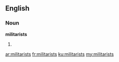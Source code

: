 ==English==
===Noun===
'''militarists'''

#{{plural of|militarist}}

[[ar:militarists]]
[[fr:militarists]]
[[ku:militarists]]
[[my:militarists]]